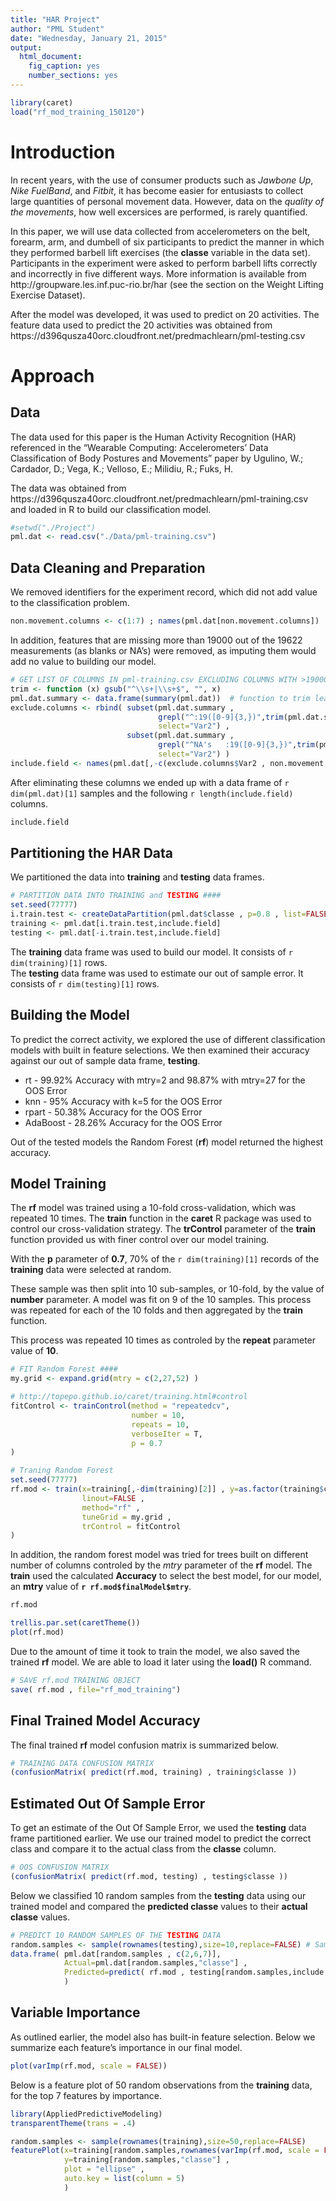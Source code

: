 ```yaml
---
title: "HAR Project"
author: "PML Student"
date: "Wednesday, January 21, 2015"
output:
  html_document:
    fig_caption: yes
    number_sections: yes
---
```


```r
library(caret)
load("rf_mod_training_150120")
```




# Introduction
In recent years, with the use of consumer products such as _Jawbone Up_, _Nike FuelBand_, and _Fitbit_, it has become easier for entusiasts to collect large quantities of personal movement data.  However, data on the _quality of the movements_, how well excersices are performed, is rarely quantified.

In this paper, we will use data collected from accelerometers on the belt, forearm, arm, and dumbell of six participants to predict the manner in which they performed barbell lift exercises (the __classe__ variable in the data set).  Participants in the experiment were asked to perform barbell lifts correctly and incorrectly in five different ways.  More information is available from http://groupware.les.inf.puc-rio.br/har (see the section on the Weight Lifting Exercise Dataset). 

After the model was developed, it was used to predict on 20 activities.  The feature data used to predict the 20 activities was obtained from https://d396qusza40orc.cloudfront.net/predmachlearn/pml-testing.csv




# Approach




## Data
The data used for this paper is the Human Activity Recognition (HAR) referenced in the "Wearable Computing: Accelerometers' Data Classification of Body Postures and Movements" paper by Ugulino, W.; Cardador, D.; Vega, K.; Velloso, E.; Milidiu, R.; Fuks, H. 

The data was obtained from https://d396qusza40orc.cloudfront.net/predmachlearn/pml-training.csv and loaded in R to build our classification model.

```r
#setwd("./Project")
pml.dat <- read.csv("./Data/pml-training.csv")
```




## Data Cleaning and Preparation 
We removed identifiers for the experiment record, which did not add value to the classification problem.

```r
non.movement.columns <- c(1:7) ; names(pml.dat[non.movement.columns])
```


In addition, features that are missing more than 19000 out of the 19622 measurements (as blanks or NA's) were removed, as imputing them would add no value to building our model.

```r
# GET LIST OF COLUMNS IN pml-training.csv EXCLUDING COLUMNS WITH >19000 NA VALUES AND SPACES
trim <- function (x) gsub("^\\s+|\\s+$", "", x)
pml.dat.summary <- data.frame(summary(pml.dat))  # function to trim leading & trailing blanks 
exclude.columns <- rbind( subset(pml.dat.summary , 
                                 grepl("^:19([0-9]{3,})",trim(pml.dat.summary$Freq) ) , 
                                 select="Var2") ,
                          subset(pml.dat.summary , 
                                 grepl("^NA's   :19([0-9]{3,})",trim(pml.dat.summary$Freq) ) , 
                                 select="Var2") )
include.field <- names(pml.dat[,-c(exclude.columns$Var2 , non.movement.columns)])
```


After eliminating these columns we ended up with a data frame of `r dim(pml.dat)[1]` samples and the following `r length(include.field)` columns.

```r
include.field
```




## Partitioning the HAR Data
We partitioned the data into __training__ and __testing__ data frames.

```r
# PARTITION DATA INTO TRAINING and TESTING ####
set.seed(77777)
i.train.test <- createDataPartition(pml.dat$classe , p=0.8 , list=FALSE)
training <- pml.dat[i.train.test,include.field]
testing <- pml.dat[-i.train.test,include.field]
```

The __training__ data frame was used to build our model. It consists of `r dim(training)[1]` rows.  
The __testing__ data frame was used to estimate our out of sample error. It consists of `r dim(testing)[1]` rows.




## Building the Model

To predict the correct activity, we explored the use of different classification models with built in feature selections.  We then examined their accuracy against our out of sample data frame, __testing__.

* rt - 99.92% Accuracy with mtry=2 and 98.87% with mtry=27 for the OOS Error
* knn - 95% Accuracy with k=5 for the OOS Error
* rpart - 50.38% Accuracy for the OOS Error
* AdaBoost - 28.26% Accuracy for the OOS Error

Out of the tested models the Random Forest (__rf__) model returned the highest accuracy.

## Model Training 
 
The __rf__ model was trained using a 10-fold cross-validation, which was repeated 10 times. The __train__ function in the __caret__ R package was used to control our cross-validation strategy.  The __trControl__ parameter of the __train__ function provided us with finer control over our model training.  

With the __p__ parameter of __0.7__, 70% of the `r dim(training)[1]` records of the __training__ data were selected at random.  

These sample was then split into 10 sub-samples, or 10-fold, by the value of __number__ parameter.  A model was fit on 9 of the 10 samples.  This process was repeated for each of the 10 folds and then aggregated by the __train__ function.

This process was repeated 10 times as controled by the __repeat__ parameter value of __10__.

```r
# FIT Random Forest ####
my.grid <- expand.grid(mtry = c(2,27,52) )

# http://topepo.github.io/caret/training.html#control
fitControl <- trainControl(method = "repeatedcv", 
                           number = 10,
                           repeats = 10,
                           verboseIter = T,
                           p = 0.7
)  

# Traning Random Forest
set.seed(77777)
rf.mod <- train(x=training[,-dim(training)[2]] , y=as.factor(training$classe) ,
                linout=FALSE , 
                method="rf" , 
                tuneGrid = my.grid ,
                trControl = fitControl 
)
```

In addition, the random forest model was tried for trees built on different number of columns controled by the _mtry_ parameter of the __rf__ model.  The __train__ used the calculated __Accuracy__ to select the best model, for our model, an __mtry__ value of __`r rf.mod$finalModel$mtry`__.

```r
rf.mod

trellis.par.set(caretTheme())
plot(rf.mod)
```


Due to the amount of time it took to train the model, we also saved the trained __rf__ model. We are able to load it later using the __load()__ R command.
```r
# SAVE rf.mod TRAINING OBJECT
save( rf.mod , file="rf_mod_training")
```


## Final Trained Model Accuracy

The final trained __rf__ model confusion matrix is summarized below.

```r
# TRAINING DATA CONFUSION MATRIX
(confusionMatrix( predict(rf.mod, training) , training$classe ))
```



## Estimated Out Of Sample Error
To get an estimate of the Out Of Sample Error, we used the __testing__ data frame partitioned earlier.  We use our trained model to predict the correct class and compare it to the actual class from the __classe__ column.
```r
# OOS CONFUSION MATRIX
(confusionMatrix( predict(rf.mod, testing) , testing$classe ))
```


Below we classified 10 random samples from the __testing__ data using our trained model and compared the __predicted classe__ values to their __actual classe__ values.
```r
# PREDICT 10 RANDOM SAMPLES OF THE TESTING DATA
random.samples <- sample(rownames(testing),size=10,replace=FALSE) # Sample Observations
data.frame( pml.dat[random.samples , c(2,6,7)],
            Actual=pml.dat[random.samples,"classe"] ,
            Predicted=predict( rf.mod , testing[random.samples,include.field[1:52]] )
            )
```



## Variable Importance
As outlined earlier, the model also has built-in feature selection.  Below we summarize each feature's importance in our final model.
```r
plot(varImp(rf.mod, scale = FALSE))
```


Below is a feature plot of 50 random observations from the __training__ data, for the top 7 features by importance.

```r
library(AppliedPredictiveModeling)
transparentTheme(trans = .4)

random.samples <- sample(rownames(training),size=50,replace=FALSE)
featurePlot(x=training[random.samples,rownames(varImp(rf.mod, scale = FALSE)$importance)[1:7]] ,
            y=training[random.samples,"classe"] ,
            plot = "ellipse" ,
            auto.key = list(column = 5)
            )
```

